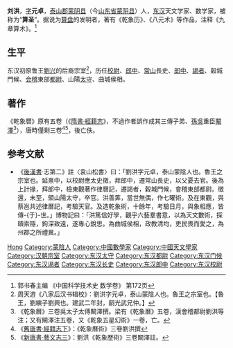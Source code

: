 {{Otheruses|刘洪_(消歧义)}}
'''刘洪'''{{OR|{{BD||約130年|196年||catIdx=L}}}}，[[表字|字]]'''元卓'''，[[泰山郡|泰山郡]][[蒙阴县|蒙阴县]]（今[[山东省|山东省]][[蒙阴县|蒙阴县]]）人，[[东汉|东汉]]天文学家、数学家，被称为“'''算圣'''”。据说为[[算盘|算盘]]的发明者，著有《乾象历》、《八元术》等作品，注释《九章算术》。<ref>郭书春主编 《中国科学技术史 数学卷》 第172页</ref>

== 生平 ==
东汉初原鲁王[[刘兴_(北海王)|劉兴]]的后裔宗室<ref>周天游《八家后汉书辑校》：劉洪字元卓，泰山蒙陰人也。魯王之宗室也。【魯王，劉縯子劉興也。建武二年封，嗣光武兄仲。】</ref>，历任[[校尉|校尉]]、[[郎中_(官职)|郎中]]、[[常山郡|常山]]長史、[[郎中|郎中]]、[[謁者|謁者]]、穀城門候、[[会稽郡|会稽]]東部[[都尉|都尉]]、山陽[[太守|太守]]、曲城侯相。

== 著作 ==
《乾象暦》原有五卷（《[[s:隋書/卷34|隋書·經籍志]]》，不過作者誤作成其三傳子弟、[[孫吳|孫吳]]重臣[[闞澤|闞澤]]<ref>《乾象曆》三卷吳太子太傅闞澤撰。梁有《乾象曆》五卷，漢會稽都尉劉洪等注；又有闞澤注五卷，又《乾象五星幻術》一卷，亡。</ref>），唐時僅剩三卷<ref>《[[s:舊唐書/卷47|舊唐書·經籍志下]]》：《乾象曆術》三卷劉洪撰</ref><ref>《[[s:新唐書/卷059|新唐書·藝文志三]]》：劉洪《乾象歷術》三卷闞澤註。</ref>，後亡佚。

== 参考文献 ==
{{Reflist|2}}
*《[[後漢書|後漢書]]·志第二》註〈袁山松書〉曰：「劉洪字元卓，泰山蒙陰人也。魯王之宗室也。延熹中，以校尉應太史徵，拜郎中，遷常山長史，以父憂去官。後為上計掾，拜郎中，檢東觀著作律曆記，遷謁者，穀城門候，會稽東部都尉。徵還，未至，領山陽太守，卒官。洪善筭，當世無偶，作七曜術。及在東觀，與蔡邕共述律曆記，考驗天官。及造乾象術，十餘年，考驗日月，與象相應，皆傳-{于}-世。」博物記曰：「洪篤信好學，觀乎六藝羣書意，以為天文數術，探賾索隱，鉤深致遠，遂專心銳思。為曲城侯相，政教清均，吏民畏而愛之，為州郡之所禮異。」

{{中国数学史}}

{{Authority control}}
{{DEFAULTSORT:Liu刘}}
[[Category:刘姓|Hong]]
[[Category:蒙陰人|Category:蒙陰人]]
[[Category:中國數學家|Category:中國數學家]]
[[Category:中國天文學家|Category:中國天文學家]]
[[Category:汉朝宗室|Category:汉朝宗室]]
[[Category:东汉太守|Category:东汉太守]]
[[Category:东汉都尉|Category:东汉都尉]]
[[Category:东汉门候|Category:东汉门候]]
[[Category:东汉谒者|Category:东汉谒者]]
[[Category:东汉长史|Category:东汉长史]]
[[Category:东汉郎中|Category:东汉郎中]]
[[Category:东汉校尉|Category:东汉校尉]]